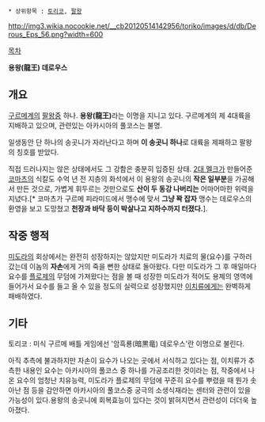 * 상위항목 : [[토리코(만화)|토리코]], [[팔왕]]

http://img3.wikia.nocookie.net/__cb20120514142956/toriko/images/d/db/Derous_Eps_56.png?width=600

[[목차]]

'''용왕(龍王) 데로우스'''

== 개요 ==
[[구르메계]]의 [[팔왕]]중 하나. '''용왕(龍王)'''라는 이명을 지니고 있다. 구르메계의 제 4대륙을 지배하고 있으며, 관련있는 아카시아의 풀코스는 불명. 

일생동안 단 하나의 송곳니가 자라난다고 하며 '''이 송곳니 하나'''로 대륙을 제패하고 팔왕의 칭호를 받았다.

직접 드러나지는 않은 상태에서도 그 강함은 충분히 입증된 상태. [[멜크|2대 멜크]]가 만들어준 [[코마츠(토리코)|코마츠]]의 식칼도 수억 년 전 지층의 화석에서 이 용왕의 송곳니의 '''작은 일부분'''을 가공해서 만든 것으로, 가볍게 휘두르는 것만으로도 '''산이 두 동강 나버리는''' 어마어마한 위력을 지녔다.[* 코마츠가 구르메 피라미드에서 맹수에 맞서 '''그냥 꽉 잡자''' 맹수는 데로우스의 환영을 보고 도망쳤고 '''천장과 바닥 등이 박살나고 지하수까지 터졌다.'''].

== 작중 행적 ==
[[미도라]]의 회상에서는 완전히 성장하지는 않았지만 미도라가 치료의 물(요수)를 구하러 갔는데 이놈의 '''자손'''에게 거의 죽을 뻔한 상태로 돌아왔다. 다만 미도라가 그 후 매일마다 요수를 [[플로제]]의 무덤에 가져왔다는 점을 볼 때 성장한 미도라가 적어도 용제의 영역에 들어가서 요수를 들고 올 수 있을 정도의 실력으로 성장했지만 [[이치류]]에게는 완벽하게 패배하였다.

== 기타 ==
토리코 : 미식 구르메 배틀 게임에선 '암흑룡(暗黒竜) 데로우스'란 이명으로 불린다.

아직 추측에 불과하지만 자손이 요수가 나오는 곳에서 서식하고 있다는 점, 이치류가 추측한 내용인 요수는 아카시아의 풀코스 중 하나를 가공조리한 것이라는 점, 작중에서 나온 요수의 엄청난 치유능력, 미도라가 플로제의 무덤에 꾸준히 요수를 뿌렸을 때 뭔가 솟아난 점 등을 감안하면 아카시아의 풀코스중 궁극의 소생식재라는 센터와 관련이 있을 가능성이 있다.용왕의 송곳니에 회복효능이 있다는 것이 밝혀지면서 관련성이 더더욱 높아졌다.
